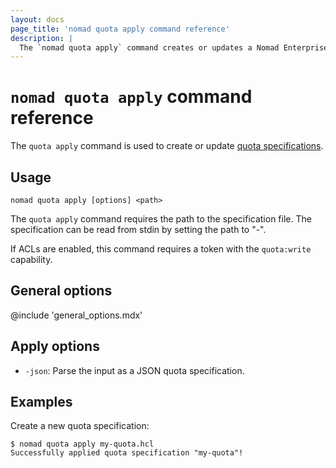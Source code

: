 ```yaml
---
layout: docs
page_title: 'nomad quota apply command reference'
description: |
  The `nomad quota apply` command creates or updates a Nomad Enterprise quota specification.
---
```


# `nomad quota apply` command reference

The `quota apply` command is used to create or update [quota specifications][].

<EnterpriseAlert product="nomad"/>

## Usage

```plaintext
nomad quota apply [options] <path>
```

The `quota apply` command requires the path to the specification file. The
specification can be read from stdin by setting the path to "-".

If ACLs are enabled, this command requires a token with the `quota:write`
capability.

## General options

@include 'general_options.mdx'

## Apply options

- `-json`: Parse the input as a JSON quota specification.

## Examples

Create a new quota specification:

```shell-session
$ nomad quota apply my-quota.hcl
Successfully applied quota specification "my-quota"!
```

[quota specifications]: /nomad/docs/other-specifications/quota

